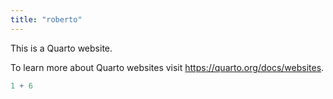 ```yaml
---
title: "roberto"
---
```


This is a Quarto website.

To learn more about Quarto websites visit <https://quarto.org/docs/websites>.

```r
1 + 6
```
